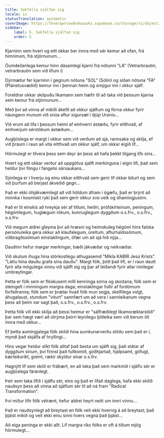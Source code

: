 ```yaml
---
title: Sakfella sjálfan sig
locale: is
statusTranslation: automatic
coverImage: https://lhvmrqwrcowdvduuaukz.supabase.co/storage/v1/object/public/strapi-uploads/small_cover-tratado-de-psicologia-revolucionaria.webp-5e15e1cec4e0ebebcde5d7fc7565d8fd.webp
sidebar:
    label: 5. Sakfella sjálfan sig
    order: 5
---
```

Kjarninn sem hvert og eitt okkar ber innra með sér kemur að ofan, frá himninum, frá stjörnunum...

Óumdeilanlega kemur hinn dásamlegi kjarni frá nótunni "LA" (Vetrarbrautin, vetrarbrautin sem við lifum í)

Dýrmætur fer kjarninn í gegnum nótuna "SOL" (Sólin) og síðan nótuna "FA" (Plánetusvæðið) kemur inn í þennan heim og smýgur inn í okkur sjálf.

Foreldrar okkar sköpuðu líkamann sem hæfir til að taka við þessum kjarna sem kemur frá stjörnunum...

Með því að vinna af mikilli ákefð að okkur sjálfum og fórna okkur fyrir náungann munum við snúa aftur sigursæl í djúp Uraníu...

Við erum að lifa í þessum heimi af einhverri ástæðu, fyrir eitthvað, af einhverjum sérstökum ástæðum...

Augljóslega er margt í okkur sem við verðum að sjá, rannsaka og skilja, ef við þráum í raun að vita eitthvað um okkur sjálf, um okkar eigið líf...

Hörmulegt er tilvera þess sem deyr án þess að hafa þekkt tilgang lífs síns...

Hvert og eitt okkar verður að uppgötva sjálft merkinguna í eigin lífi, það sem heldur því föngu í fangelsi sársaukans...

Sýnilega er í hverju og einu okkar eitthvað sem gerir líf okkar biturt og sem við þurfum að berjast ákveðið gegn...

Það er ekki óhjákvæmilegt að við höldum áfram í ógæfu, það er brýnt að minnka í kosmískt ryki það sem gerir okkur svo veik og óhamingjusöm.

Það er til einskis að hreykja sér af titlum, heiðri, prófskírteinum, peningum, hégómlegum, huglægum rökum, kunnuglegum dyggðum o.s.frv., o.s.frv., o.s.frv.

Við megum aldrei gleyma því að hræsni og heimskuleg hégómi hins falska persónuleika gera okkur að klaufalegum, úreltum, afturhaldssömum, viðbragðssömum einstaklingum, ófær um að sjá hið nýja...

Dauðinn hefur margar merkingar, bæði jákvæðar og neikvæðar.

Við skulum íhuga hina stórkostlegu athugasemd "Mikla KABIR Jesú Krists". "Láttu hina dauðu grafa sína dauðu". Margt fólk, þótt það lifi, er í raun dautt fyrir alla mögulega vinnu við sjálft sig og þar af leiðandi fyrir allar innilegar umbreytingar.

Þetta er fólk sem er flöskusent milli kenninga sinna og skoðana; fólk sem er steingelt í minningum margra daga; einstaklingar fullir af fordómum forfeðranna; fólk sem er þrælar hvað fólk mun segja, skelfilega volgt, áhugalaust, stundum "viturt" sannfært um að vera í sannleikanum vegna þess að þeim var sagt það, o.s.frv., o.s.frv., o.s.frv.

Þetta fólk vill ekki skilja að þessi heimur er "sálfræðilegt líkamsræktarstöð" þar sem hægt væri að útrýma þeirri leynilegu ljótleika sem við berum öll innra með okkur...

Ef þetta aumingjalega fólk skildi hina aumkunarverðu stöðu sem það er í, myndi það skjálfa af hryllingi...

Hins vegar heldur slíkt fólk alltaf það besta um sjálft sig; það státar af dyggðum sínum, því finnst það fullkomið, góðhjartað, hjálpsamt, göfugt, kærleiksríkt, greint, rækir skyldur sínar o.s.frv.

Hagnýtt líf sem skóli er frábært, en að taka það sem markmið í sjálfu sér er augljóslega fáránlegt.

Þeir sem taka lífið í sjálfu sér, eins og það er lifað daglega, hafa ekki skilið nauðsyn þess að vinna að sjálfum sér til að ná fram "Radical Transformation".

Því miður lifir fólk vélrænt, hefur aldrei heyrt neitt um innri vinnu...

Það er nauðsynlegt að breytast en fólk veit ekki hvernig á að breytast; það þjáist mikið og veit ekki einu sinni hvers vegna það þjáist...

Að eiga peninga er ekki allt. Líf margra ríks fólks er oft á tíðum mjög hörmulegt...


